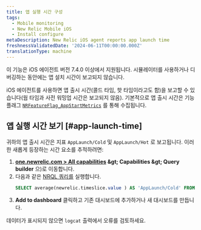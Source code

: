 ```yaml
---
title: 앱 실행 시간 구성
tags:
  - Mobile monitoring
  - New Relic Mobile iOS
  - Install configure
metaDescription: New Relic iOS agent reports app launch time
freshnessValidatedDate: '2024-06-11T00:00:00.000Z'
translationType: machine
---
```


<Callout variant="important">
  이 기능은 iOS 에이전트 버전 7.4.0 이상에서 지원됩니다. 시뮬레이터를 사용하거나 디버깅하는 동안에는 앱 설치 시간이 보고되지 않습니다.
</Callout>

iOS 에이전트를 사용하면 앱 출시 시간(콜드 타임, 핫 타임이라고도 함)을 보고할 수 있습니다(웜 타임과 사전 워밍업 시간은 보고되지 않음). 기본적으로 앱 출시 시간은 기능 플래그 [`NRFeatureFlag_AppStartMetrics`](/docs/mobile-monitoring/new-relic-mobile/mobile-sdk/configure-settings/#ios-applaunchtime) 를 통해 수집됩니다.

## 앱 실행 시간 보기 [#app-launch-time]

귀하의 앱 출시 시간은 지표 `AppLaunch/Cold` 및 `AppLaunch/Hot` 로 보고됩니다. 이러한 새롭게 등장하는 시간 요소를 추적하려면:

1. <DNT>**[one.newrelic.com &gt; All capabilities](https://one.newrelic.com/all-capabilities) &amp;gt; Capabilities &amp;gt; Query builder**</DNT> 으)로 이동합니다.
2. 다음과 같은 [NRQL 쿼리를](/docs/query-your-data/explore-query-data/query-builder/use-advanced-nrql-mode-query-data/) 실행합니다.
   ```sql
   SELECT average(newrelic.timeslice.value ) AS 'AppLaunch/Cold' FROM Metric WHERE metricTimesliceName = 'AppLaunch/Cold' AND entity.guid = 'YOUR_APP_TOKEN' SINCE 1664218800000 UNTIL 1664220600000 TIMESERIES
   ```
3. <DNT>**Add to dashboard**</DNT> 클릭하고 기존 대시보드에 추가하거나 새 대시보드를 만듭니다.

데이터가 표시되지 않으면 `logcat` 출력에서 오류를 검토하세요.